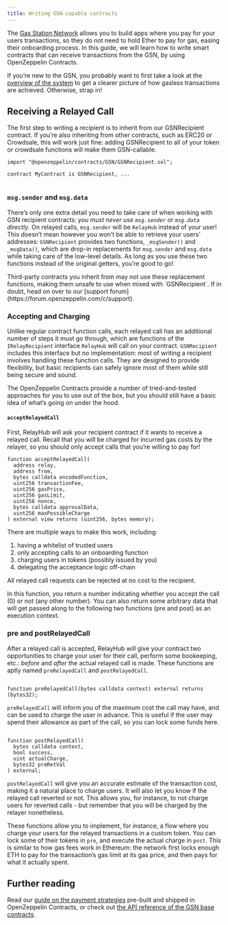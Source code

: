 ```yaml
---
title: Writing GSN-capable contracts
---
```


The [Gas Station Network](https://gsn.openzeppelin.com) allows you to build apps where you pay for your users transactions, so they do not need to hold Ether to pay for gas, easing their onboarding process. In this guide, we will learn how to write smart contracts that can receive transactions from the GSN, by using OpenZeppelin Contracts.

If you’re new to the GSN, you probably want to first take a look at the [overview of the system](learn::sending-gasless-transactions.mdx) to get a clearer picture of how gasless transactions are achieved. Otherwise, strap in!

## Receiving a Relayed Call

The first step to writing a recipient is to inherit from our GSNRecipient contract. If you’re also inheriting from other contracts, such as ERC20 or Crowdsale, this will work just fine: adding GSNRecipient to all of your token or crowdsale functions will make them GSN-callable.

```solidity
import "@openzeppelin/contracts/GSN/GSNRecipient.sol";

contract MyContract is GSNRecipient, ... 


```

### `msg.sender` and `msg.data`

There’s only one extra detail you need to take care of when working with GSN recipient contracts: _you must never use `msg.sender` or `msg.data` directly_. On relayed calls, `msg.sender` will be `RelayHub` instead of your user! This doesn’t mean however you won’t be able to retrieve your users' addresses: `GSNRecipient` provides two functions, `_msgSender()` and `_msgData()`, which are drop-in replacements for `msg.sender` and `msg.data` while taking care of the low-level details. As long as you use these two functions instead of the original getters, you’re good to go!

<Callout type='warn'>
Third-party contracts you inherit from may not use these replacement functions, making them unsafe to use when mixed with `GSNRecipient`. If in doubt, head on over to our [support forum](https://forum.openzeppelin.com/c/support).
</Callout>

### Accepting and Charging

Unlike regular contract function calls, each relayed call has an additional number of steps it must go through, which are functions of the `IRelayRecipient` interface `RelayHub` will call on your contract. `GSNRecipient` includes this interface but no implementation: most of writing a recipient involves handling these function calls. They are designed to provide flexibility, but basic recipients can safely ignore most of them while still being secure and sound.

The OpenZeppelin Contracts provide a number of tried-and-tested approaches for you to use out of the box, but you should still have a basic idea of what’s going on under the hood.

#### `acceptRelayedCall`

First, RelayHub will ask your recipient contract if it wants to receive a relayed call. Recall that you will be charged for incurred gas costs by the relayer, so you should only accept calls that you’re willing to pay for!

```solidity
function acceptRelayedCall(
  address relay,
  address from,
  bytes calldata encodedFunction,
  uint256 transactionFee,
  uint256 gasPrice,
  uint256 gasLimit,
  uint256 nonce,
  bytes calldata approvalData,
  uint256 maxPossibleCharge
) external view returns (uint256, bytes memory);
```

There are multiple ways to make this work, including:

1. having a whitelist of trusted users
2. only accepting calls to an onboarding function
3. charging users in tokens (possibly issued by you)
4. delegating the acceptance logic off-chain

All relayed call requests can be rejected at no cost to the recipient.

In this function, you return a number indicating whether you accept the call (0) or not (any other number). You can also return some arbitrary data that will get passed along to the following two functions (pre and post) as an execution context.

### pre and postRelayedCall

After a relayed call is accepted, RelayHub will give your contract two opportunities to charge your user for their call, perform some bookeeping, etc.: _before_ and _after_ the actual relayed call is made. These functions are aptly named `preRelayedCall` and `postRelayedCall`.

```solidity

function preRelayedCall(bytes calldata context) external returns (bytes32);
```

`preRelayedCall` will inform you of the maximum cost the call may have, and can be used to charge the user in advance. This is useful if the user may spend their allowance as part of the call, so you can lock some funds here.

```solidity

function postRelayedCall(
  bytes calldata context,
  bool success,
  uint actualCharge,
  bytes32 preRetVal
) external;
```

`postRelayedCall` will give you an accurate estimate of the transaction cost, making it a natural place to charge users. It will also let you know if the relayed call reverted or not. This allows you, for instance, to not charge users for reverted calls - but remember that you will be charged by the relayer nonetheless.

These functions allow you to implement, for instance, a flow where you charge your users for the relayed transactions in a custom token. You can lock some of their tokens in `pre`, and execute the actual charge in `post`. This is similar to how gas fees work in Ethereum: the network first locks enough ETH to pay for the transaction’s gas limit at its gas price, and then pays for what it actually spent.

## Further reading

Read our [guide on the payment strategies](gsn-strategies.mdx) pre-built and shipped in OpenZeppelin Contracts, or check out [the API reference of the GSN base contracts](contracts/v5.x/api/GSN.mdx).

